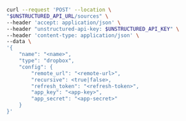 ```bash curl
curl --request 'POST' --location \
"$UNSTRUCTURED_API_URL/sources" \
--header 'accept: application/json' \
--header "unstructured-api-key: $UNSTRUCTURED_API_KEY" \
--header 'content-type: application/json' \
--data \
'{
    "name": "<name>",
    "type": "dropbox",
    "config": {
        "remote_url": "<remote-url>",
        "recursive": <true|false>,
        "refresh_token": "<refresh-token>",
        "app_key": "<app-key>",
        "app_secret": "<app-secret>"
    }
}'
```